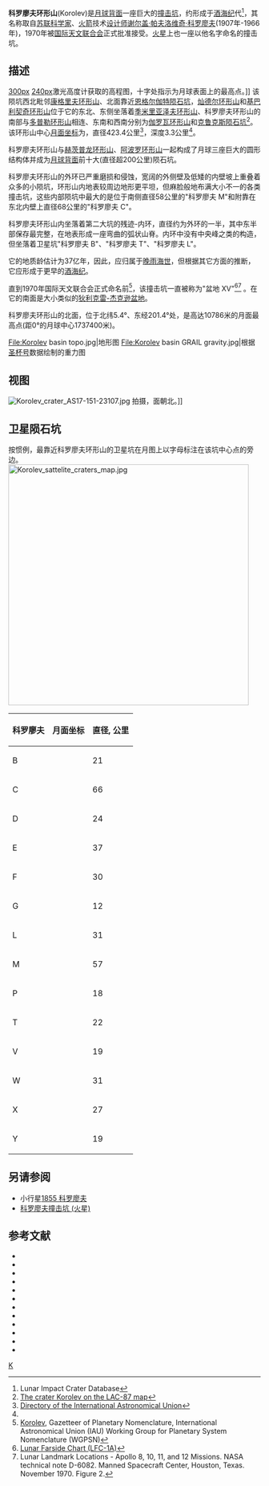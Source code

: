 {{lunar crater data|
 image=Korolev crater 1038 med.jpg|240px|
 caption=月球轨道器1号拍摄的科罗廖夫环形山(居中)，''美国宇航局图片''。|
 latitude=4.19|
 N_or_S=S|
 longitude=157.4|1
 E_or_W=W|
 diameter=423.4公里|
 depth=3.3公里|
 colong=163|
 eponym=[[谢尔盖·帕夫洛维奇·科罗廖夫|谢尔盖·帕夫洛维奇·科罗廖夫]]}}

'''科罗廖夫环形山'''(Korolev)是[[月球背面|月球背面]]一座巨大的[[撞击坑|撞击坑]]，约形成于[[酒海纪|酒海纪]]代<ref name=LICD>Lunar Impact Crater Database</ref>，其名称取自[[苏联|苏联]][[科学家|科学家]]、[[火箭|火箭]]技术[[设计师|设计师]][[谢尔盖·帕夫洛维奇·科罗廖夫|谢尔盖·帕夫洛维奇·科罗廖夫]](1907年-1966年)，1970年被[[国际天文联合会|国际天文联合会]]正式批准接受。[[火星|火星]]上也一座以他名字命名的撞击坑。

==描述==
[[image:AS17-151-23113_crop.jpg|300px]]
[[image:Korolev_LROC_LOLA.jpg|240px]]激光高度计获取的高程图，十字处指示为月球表面上的最高点。]]
该陨坑西北毗邻[[康格里夫环形山|康格里夫环形山]]、北面靠近[[恩格尔伽特陨石坑|恩格尔伽特陨石坑]]，[[灿德尔环形山|灿德尔环形山]]和[[基巴利契奇环形山|基巴利契奇环形山]]位于它的东北、东侧坐落着[[季米里亚泽夫环形山|季米里亚泽夫环形山]]、科罗廖夫环形山的南部与[[多普勒环形山|多普勒环形山]]相连、东南和西南分别为[[伽罗瓦环形山|伽罗瓦环形山]]和[[克鲁克斯陨石坑|克鲁克斯陨石坑]]<ref>[http://planetarynames.wr.usgs.gov/images/Lunar/lac_87_lo.pdf The crater Korolev on the LAC-87 map]</ref>。该环形山中心[[月面坐标|月面坐标]]为{{Coord|4.19|S|157.41|W|globe:Moon|nogoogle=1|noosm=1}}，直径423.4公里<ref name="IAU">[http://planetarynames.wr.usgs.gov/Feature/3090 Directory of the International Astronomical Union]</ref>，深度3.3公里<ref name="LICD"/>。

科罗廖夫环形山与[[赫茨普龙环形山|赫茨普龙环形山]]、[[阿波罗环形山|阿波罗环形山]]一起构成了月球三座巨大的圆形结构体并成为[[月球背面|月球背面]]前十大(直径超200公里)陨石坑。

科罗廖夫环形山的外环已严重磨损和侵蚀，宽阔的外侧壁及低矮的内壁坡上重叠着众多的小陨坑，环形山内地表较周边地形更平坦，但麻脸般地布满大小不一的各类撞击坑，这些内部陨坑中最大的是位于南侧直径58公里的"科罗廖夫 M"和附靠在东北内壁上直径68公里的"科罗廖夫 C"。

科罗廖夫环形山内坐落着第二大坑的残迹-内环，直径约为外环的一半，其中东半部保存最完整，在地表形成一座弯曲的弧状山脊。内环中没有中央峰之类的构造，但坐落着卫星坑"科罗廖夫 B"、"科罗廖夫 T"、"科罗廖夫 L"。

它的地质龄估计为37亿年，因此，应归属于[[晚雨海世|晚雨海世]]，但根据其它方面的推断，它应形成于更早的[[酒海纪|酒海纪]]。

直到1970年国际天文联合会正式命名前<ref>[http://planetarynames.wr.usgs.gov/Feature/3090 Korolev], Gazetteer of Planetary Nomenclature, International Astronomical Union (IAU) Working Group for Planetary System Nomenclature (WGPSN)</ref>，该撞击坑一直被称为"盆地 XV"<ref>[http://www.lpi.usra.edu/resources/mapcatalog/LunarFarsideCharts/LFC-1%201stEd/LFC-1%202ndEd/LFC-1A/ Lunar Farside Chart (LFC-1A)]</ref><ref>Lunar Landmark Locations - Apollo 8, 10, 11, and 12 Missions. NASA technical note D-6082.  Manned Spacecraft Center, Houston, Texas.  November 1970.  Figure 2.</ref>
。在它的南面是大小类似的[[狄利克雷-杰克逊盆地|狄利克雷-杰克逊盆地]]。

科罗廖夫环形山的北面，位于北纬5.4°、东经201.4°处，是高达10786米的月面最高点(距0°的月球中心1737400米)。

<gallery heights="240px" mode="packed">
File:Korolev basin topo.jpg|地形图
File:Korolev basin GRAIL gravity.jpg|根据[[重力回溯及内部结构实验室|圣杯号]]数据绘制的重力图
</gallery>

==视图== 
[[Image:Korolev_crater_AS17-151-23107.jpg|thumb]] 拍摄，面朝北。]]
{{Clear}}

==卫星陨石坑==
按惯例，最靠近科罗廖夫环形山的卫星坑在月图上以字母标注在该坑中心点的旁边。
[[Image:Korolev_sattelite_craters_map.jpg|480px]]
{| class="wikitable" style="text-align:center"
|-
! 科罗廖夫
! class="unsortable" | 月面坐标
! 直径, 公里
|-
|B
|{{Coord|3.66|S|156.29|W|globe:moon|nogoogle=1|noosm=1|name=B}}
|21
|-
|C
|{{Coord|0.73|S|153.22|W|globe:moon|nogoogle=1|noosm=1|name=C}}
|66
|-
|D
|{{Coord|0.48|S|151.75|W|globe:moon|nogoogle=1|noosm=1|name=D}}
|24
|-
|E
|{{Coord|3.43|S|153.38|W|globe:moon|nogoogle=1|noosm=1|name=E}}
|37
|-
|F
|{{Coord|4.25|S|152.74|W|globe:moon|nogoogle=1|noosm=1|name=F}}
|30
|-
|G
|{{Coord|5.67|S|153.46|W|globe:moon|nogoogle=1|noosm=1|name=G}}
|12
|-
|L
|{{Coord|5.74|S|156.81|W|globe:moon|nogoogle=1|noosm=1|name=L}}
|31
|-
|M
|{{Coord|8.50|S|157.37|W|globe:moon|nogoogle=1|noosm=1|name=M}}
|57
|-
|P
|{{Coord|7.93|S|159.94|W|globe:moon|nogoogle=1|noosm=1|name=P}}
|18
|-
|T
|{{Coord|4.14|S|157.84|W|globe:moon|nogoogle=1|noosm=1|name=T}}
|22
|-
|V
|{{Coord|1.21|S|162.06|W|globe:moon|nogoogle=1|noosm=1|name=V}}
|19
|-
|W
|{{Coord|0.18|S|160.53|W|globe:moon|nogoogle=1|noosm=1|name=W}}
|31
|-
|X
|{{Coord|0.56|N|159.44|W|globe:moon|nogoogle=1|noosm=1|name=X}}
|27
|-
|Y
|{{Coord|0.52|S|158.45|W|globe:moon|nogoogle=1|noosm=1|name=Y}}
|19
|}{{clear}}
==另请参阅==
* 小行星[[小行星1855|1855 科罗廖夫]]
* [[科罗廖夫撞击坑_(火星)|科罗廖夫撞击坑 (火星)]]

==参考文献==
{{reflist}}
{{refbegin}}
* {{cite book
  | last1 = Andersson
  | first1 = L. E.
  | last2 = Whitaker
  | first2 = E. A.
  | authorlink2 = Ewen Whitaker
  | date = 1982
  | title = [[NASA|NASA]] Catalogue of Lunar Nomenclature
  | publisher = NASA RP-1097
  | ref = harv
  }}
* {{cite web
  | last = Blue
  | first = Jennifer
  | date = July 25, 2007
  | title = Gazetteer of Planetary Nomenclature
  | publisher = [[United_States_Geological_Survey|USGS]]
  | url = http://planetarynames.wr.usgs.gov/
  | accessdate = 2007-08-05
  | ref = harv
  }}
* {{cite book
  | last1 = Bussey
  | first1 = B.
  | authorlink1 = Ben Bussey
  | last2 = Spudis
  | first2 = P.
  | authorlink2 = Paul Spudis
  | date = 2004
  | title = The Clementine Atlas of the Moon
  | publisher = Cambridge University Press
  | location = New York
  | isbn = 978-0-521-81528-4
  | ref = harv
  }}
* {{cite book
  | last1 = Cocks
  | first1 = Elijah E.
  | last2 = Cocks
  | first2 = Josiah C.
  | date = 1995
  | title = Who's Who on the Moon: A Biographical Dictionary of Lunar Nomenclature
  | url = https://archive.org/details/isbn_9780936389271
  | publisher = Tudor Publishers
  | isbn = 978-0-936389-27-1
  | ref = harv
  }}
* {{cite web
  | last = McDowell
  | first = Jonathan
  | date = July 15, 2007
  | url = http://host.planet4589.org/astro/lunar/
  | title = Lunar Nomenclature
  | publisher = Jonathan's Space Report
  | accessdate = 2007-10-24
  | ref = harv
  }}
* {{cite journal| last1 = Menzel| first1 = D. H.| last2 = Minnaert| first2 = M.| last3 = Levin| first3 = B.| last4 = Dollfus| first4 = A.| last5 = Bell| first5 = B.| title = Report on Lunar Nomenclature by the Working Group of Commission 17 of the IAU| doi = 10.1007/BF00171763| journal = Space Science Reviews| volume = 12| issue = 2| pages = 136–186| date = 1971| bibcode = 1971SSRv...12..136M| ref = harv}}
* {{cite book
  | first = Patrick
  | last = Moore
  | authorlink = Patrick Moore
  | date = 2001
  | title = On the Moon
  | url = https://archive.org/details/patrickmooreonmo00patr
  | publisher = Sterling Publishing Co.
  | isbn = 978-0-304-35469-6
  | ref = harv
  }}
* {{cite book
  | first = Fred W.
  | last = Price
  | date = 1988
  | title = The Moon Observer's Handbook
  | publisher = Cambridge University Press
  | isbn = 978-0-521-33500-3
  | ref = harv
  }}
* {{cite book
  | last = Rükl
  | first = Antonín
  | authorlink = Antonín Rükl
  | date = 1990
  | title = Atlas of the Moon
  | publisher = Kalmbach Books
  | isbn = 978-0-913135-17-4
  | ref = harv
  }}
* {{cite book
  | last = Webb
  | first = Rev. T. W.
  | authorlink = Thomas William Webb
  | date = 1962
  | title = Celestial Objects for Common Telescopes
  | url = https://archive.org/details/celestialobjects00webb
  | edition = 6th revised
  | publisher = Dover
  | isbn = 978-0-486-20917-3
  | ref = harv
  }}
* {{cite book
  | first = Ewen A.
  | last = Whitaker
  | authorlink = Ewen Whitaker
  | date = 1999
  | title = Mapping and Naming the Moon
  | publisher = Cambridge University Press
  | isbn = 978-0-521-62248-6
  | ref = harv
  }}
* {{cite book
  | first = Peter T.
  | last = Wlasuk
  | date = 2000
  | title = Observing the Moon
  | publisher = Springer
  | isbn = 978-1-85233-193-1
  | ref = harv
 }}
{{refend}}

[[Category:月球环形山|K]]